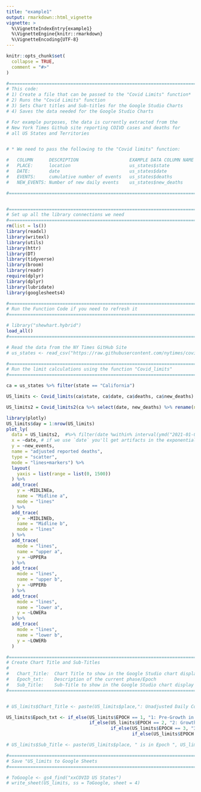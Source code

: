 ```yaml
---
title: "example1"
output: rmarkdown::html_vignette
vignette: >
  %\VignetteIndexEntry{example1}
  %\VignetteEngine{knitr::rmarkdown}
  %\VignetteEncoding{UTF-8}
---
```


```r
knitr::opts_chunk$set(
  collapse = TRUE,
  comment = "#>"
)
```

```r
#===============================================================================
# This code:
# 1) Create a file that can be passed to the "Covid Limits" function*
# 2) Runs the "Covid Limits" function
# 3) Sets Chart titles and Sub-titles for the Google Studio Charts
# 4) Saves the data needed for the Google Studio Charts

# For example purposes, the data is currently extracted from the 
# New York Times Github site reporting COIVD cases and deaths for 
# all US States and Territories


# * We need to pass the following to the "Covid limits" function:

#   COLUMN      DESCRIPTION                   EXAMPLE DATA COLUMN NAME
#   PLACE:      location                      us_states$state
#   DATE:       date                          us_states$date
#   EVENTS:     cumulative number of events   us_states$deaths
#   NEW_EVENTS: Number of new daily events    us_states$new_deaths

#===============================================================================


#===============================================================================
# Set up all the library connections we need
#===============================================================================
rm(list = ls())
library(readxl)
library(writexl)
library(utils)
library(httr)
library(DT)
library(tidyverse)
library(broom)
library(readr)
require(dplyr)
library(dplyr)
library(lubridate)
library(googlesheets4)

#===============================================================================
# Run the Function Code if you need to refresh it
#===============================================================================

# library("shewhart.hybrid")
load_all()
#===============================================================================

# Read the data from the NY Times GitHub Site
# us_states <- read_csv("https://raw.githubusercontent.com/nytimes/covid-19-data/master/us-states.csv")


```

```R


#===============================================================================
# Run the limit calculations using the function "Covid_limits"
#===============================================================================

ca = us_states %>% filter(state == "California")

```

```r

US_limits <- Covid_limits(ca$state, ca$date, ca$deaths, ca$new_deaths)

US_limits2 = Covid_limits2(ca %>% select(date, new_deaths) %>% rename(new_events = new_deaths))

```

```r
library(plotly)
US_limits$day = 1:nrow(US_limits)
plot_ly(
  data = US_limits2,  #%>% filter(date %within% interval(ymd("2021-01-01"), ymd("2021-02-01"))),
  x = ~date, # if we use `date` you'll get artifacts in the exponential curves where dates were skipped
  y = ~new_events,
  name = "adjusted reported deaths",
  type = "scatter",
  mode = "lines+markers") %>%
  layout(
    yaxis = list(range = list(0, 1500))
  ) %>%
  add_trace(
    y = ~MIDLINEa,
    name = "Midline a",
    mode = "lines"
  ) %>%
  add_trace(
    y = ~MIDLINEb,
    name = "Midline b",
    mode = "lines"
  ) %>%
  add_trace(
    mode = "lines",
    name = "upper a",
    y = ~UPPERa
  ) %>%
  add_trace(
    mode = "lines",
    name = "upper b",
    y = ~UPPERb
  ) %>%
  add_trace(
    mode = "lines",
    name = "lower a",
    y = ~LOWERa
  ) %>% 
  add_trace(
    mode = "lines",
    name = "lower b", 
    y = ~LOWERb
  )
```


```r
#===============================================================================
# Create Chart Title and Sub-Titles
#
#   Chart_Title:  Chart Title to show in the Google Studio chart display
#   Epoch_txt:    Description of the current phase/Epoch
#   Sub_Title:    Sub-Title to show in the Google Studio chart display
#===============================================================================


# US_limits$Chart_Title <- paste(US_limits$place,": Unadjusted Daily Covid-19 Reported Deaths")

US_limits$Epoch_txt <- if_else(US_limits$EPOCH == 1, "1: Pre-Growth in Daily Reported Deaths",
                               if_else(US_limits$EPOCH == 2, "2: Growth in Daily Reported Deaths",
                                       if_else(US_limits$EPOCH == 3, "3: Plateau or Descent in Daily Reported Deaths",
                                               if_else(US_limits$EPOCH == 4, "4: Stability After Descent in Daily Reported Deaths", ""))))

# US_limits$Sub_Title <- paste(US_limits$place, " is in Epoch ", US_limits$Epoch_txt)

#===============================================================================
# Save "US_limits to Google Sheets
#===============================================================================

# ToGoogle <- gs4_find("xxCOVID US States")
# write_sheet(US_limits, ss = ToGoogle, sheet = 4)


```

